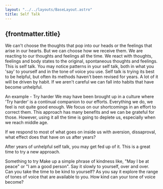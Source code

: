 ```yaml
---
layout: "../../layouts/BaseLayout.astro"
title: Self Talk
---
```


## {frontmatter.title}

We can't choose the thoughts that pop into our heads or the feelings that arise in our hearts. But we can choose how we receive them.
We are reacting to our thoughts and feelings all the time. We react with thoughts, feelings and body states to the original, spontaneous thoughts and feelings. This is self talk.
You may notice patterns in your self talk, both in what you 'say' to yourself and in the tone of voice you use.
Self talk is trying its best to be helpful, but often its methods haven't been revised for years. A lot of it will be driven by habit. If we aren't careful we can fall into habits that have become unhelpful.

An example - Try harder
We may have been brought up in a culture where 'Try harder' is a continual companion to our efforts. Everything we do, we feel is not quite good enough. We focus on our shortcomings in an effort to correct them. This approach has many benefits and we can be grateful for those. However, using it all the time is going to deplete us, especially when we reach middle age.

If we respond to most of what goes on inside us with aversion, dissaproval, what effect does that have on us after years?

After years of unhelpful self talk, you may get fed up of it. This is a great time to try a new approach.

Something to try
Make up a simple phrase of kindness like, "May I be at peace" or "I am a good person". Say it slowly to yourself, over and over. Can you take the time to be kind to yourself? As you say it explore the range of tones of voice that are available to you. How kind can your tone of voice become?
